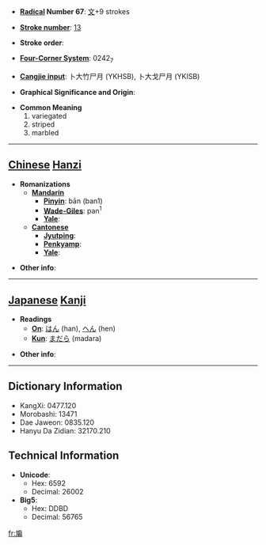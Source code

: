 * '''[[Wiktionary:Chinese radical index| Radical]] Number 67''': [[Wiktionary:Chinese radical index 文|文]]+9 strokes

* '''[[Wiktionary:Chinese total strokes index|Stroke number]]''': [[Wiktionary:Chinese total strokes index 13|13]]

* '''Stroke order''': 

* '''[[Wiktionary:Chinese four corner index|Four-Corner System]]''': 0242<sub>7</sub>

* '''[[Wiktionary:Chinese Cangjie index|Cangjie input]]''': 卜大竹尸月 (YKHSB), 卜大戈尸月 (YKISB)

* '''Graphical Significance and Origin''': 

* '''Common Meaning'''
*#variegated
*# striped
*# marbled


----

== [[Chinese]] [[Hanzi]] ==

* '''Romanizations'''
** '''[[Mandarin]]'''
*** '''[[Pinyin]]''': bān (ban1)
*** '''[[Wade-Giles]]''': pan<sup>1</sup>
*** '''[[Yale]]''': 
** '''[[Cantonese]]'''
*** '''[[Jyutping]]''':
*** '''[[Penkyamp]]''': 
*** '''[[Yale]]''': 

* '''Other info''': 

----

== [[Japanese]] [[Kanji]] ==

* '''Readings'''
** '''[[On]]''': [[はん]] (han), [[へん]] (hen)
** '''[[Kun]]''': [[まだら]] (madara)

* '''Other info''':  

----

== Dictionary Information ==

* KangXi: 0477.120
* Morobashi: 13471
* Dae Jaweon: 0835.120
* Hanyu Da Zidian: 32170.210

== Technical Information ==

* '''Unicode''':
** Hex: 6592
** Decimal: 26002
* '''Big5''':
** Hex: DDBD
** Decimal: 56765

[[fr:斒]]